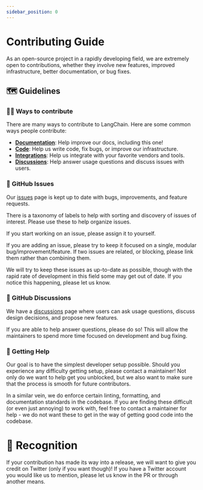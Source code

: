 ```yaml
---
sidebar_position: 0
---
```

# Contributing Guide

As an open-source project in a rapidly developing field, we are extremely open to contributions, whether they involve new features, improved infrastructure, better documentation, or bug fixes.

## 🗺️ Guidelines

### 👩‍💻 Ways to contribute

There are many ways to contribute to LangChain. Here are some common ways people contribute:

- [**Documentation**](/docs/contributing/documentation/style_guide): Help improve our docs, including this one!
- [**Code**](./how_to/code.mdx): Help us write code, fix bugs, or improve our infrastructure.
- [**Integrations**](./how_to/integrations.mdx): Help us integrate with your favorite vendors and tools.
- [**Discussions**](https://github.com/langchain-ai/langchain/discussions): Help answer usage questions and discuss issues with users.

### 🚩 GitHub Issues

Our [issues](https://github.com/langchain-ai/langchain/issues) page is kept up to date with bugs, improvements, and feature requests.

There is a taxonomy of labels to help with sorting and discovery of issues of interest. Please use these to help organize issues.

If you start working on an issue, please assign it to yourself.

If you are adding an issue, please try to keep it focused on a single, modular bug/improvement/feature.
If two issues are related, or blocking, please link them rather than combining them.

We will try to keep these issues as up-to-date as possible, though
with the rapid rate of development in this field some may get out of date.
If you notice this happening, please let us know.

### 💭 GitHub Discussions

We have a [discussions](https://github.com/langchain-ai/langchain/discussions) page where users can ask usage questions, discuss design decisions, and propose new features.

If you are able to help answer questions, please do so! This will allow the maintainers to spend more time focused on development and bug fixing.

### 🙋 Getting Help

Our goal is to have the simplest developer setup possible. Should you experience any difficulty getting setup, please
contact a maintainer! Not only do we want to help get you unblocked, but we also want to make sure that the process is
smooth for future contributors.

In a similar vein, we do enforce certain linting, formatting, and documentation standards in the codebase.
If you are finding these difficult (or even just annoying) to work with, feel free to contact a maintainer for help -
we do not want these to get in the way of getting good code into the codebase.

# 🌟 Recognition

If your contribution has made its way into a release, we will want to give you credit on Twitter (only if you want though)!
If you have a Twitter account you would like us to mention, please let us know in the PR or through another means.